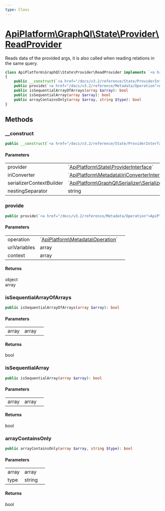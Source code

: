 ```yaml
---
type: Class
---
```


# [ApiPlatform\GraphQl\State\Provider\ReadProvider](/docs/v3.2/reference/GraphQl/State/Provider/ReadProvider)

Reads data of the provided args, it is also called when reading relations in the same query.

```php
class ApiPlatform\GraphQl\State\Provider\ReadProvider implements `<a href="/docs/v3.2/reference/State/ProviderInterface">ApiPlatform\State\ProviderInterface</a>`
{
    public __construct(`<a href="/docs/v3.2/reference/State/ProviderInterface">ApiPlatform\State\ProviderInterface</a>` $provider, `<a href="/docs/v3.2/reference/Api/IriConverterInterface">ApiPlatform\Metadata\IriConverterInterface</a>` $iriConverter, null|`<a href="/docs/v3.2/reference/GraphQl/Serializer/SerializerContextBuilderInterface">ApiPlatform\GraphQl\Serializer\SerializerContextBuilderInterface</a>` $serializerContextBuilder, string $nestingSeparator)
    public provide(`<a href="/docs/v3.2/reference/Metadata/Operation">ApiPlatform\Metadata\Operation</a>` $operation, array $uriVariables, array $context): object|array
    public isSequentialArrayOfArrays(array $array): bool
    public isSequentialArray(array $array): bool
    public arrayContainsOnly(array $array, string $type): bool
}
```
## Methods

### __construct



```php
public __construct(`<a href="/docs/v3.2/reference/State/ProviderInterface">ApiPlatform\State\ProviderInterface</a>` $provider, `<a href="/docs/v3.2/reference/Api/IriConverterInterface">ApiPlatform\Metadata\IriConverterInterface</a>` $iriConverter, null|`<a href="/docs/v3.2/reference/GraphQl/Serializer/SerializerContextBuilderInterface">ApiPlatform\GraphQl\Serializer\SerializerContextBuilderInterface</a>` $serializerContextBuilder, string $nestingSeparator)
```

#### Parameters

<table><tbody>
<tr><td>provider</td><td>`<a href="/docs/v3.2/reference/State/ProviderInterface">ApiPlatform\State\ProviderInterface</a>`</td><td></td></tr><tr><td>iriConverter</td><td>`<a href="/docs/v3.2/reference/Api/IriConverterInterface">ApiPlatform\Metadata\IriConverterInterface</a>`</td><td></td></tr><tr><td>serializerContextBuilder</td><td>`<a href="/docs/v3.2/reference/GraphQl/Serializer/SerializerContextBuilderInterface">ApiPlatform\GraphQl\Serializer\SerializerContextBuilderInterface</a>`</td><td></td></tr><tr><td>nestingSeparator</td><td>string</td><td></td></tr>
</tbody>
</table>

### provide



```php
public provide(`<a href="/docs/v3.2/reference/Metadata/Operation">ApiPlatform\Metadata\Operation</a>` $operation, array $uriVariables, array $context): object|array
```

#### Parameters

<table><tbody>
<tr><td>operation</td><td>`<a href="/docs/v3.2/reference/Metadata/Operation">ApiPlatform\Metadata\Operation</a>`</td><td></td></tr><tr><td>uriVariables</td><td>array</td><td></td></tr><tr><td>context</td><td>array</td><td></td></tr>
</tbody>
</table>

#### Returns

object<br />array

### isSequentialArrayOfArrays



```php
public isSequentialArrayOfArrays(array $array): bool
```

#### Parameters

<table><tbody>
<tr><td>array</td><td>array</td><td></td></tr>
</tbody>
</table>

#### Returns

bool

### isSequentialArray



```php
public isSequentialArray(array $array): bool
```

#### Parameters

<table><tbody>
<tr><td>array</td><td>array</td><td></td></tr>
</tbody>
</table>

#### Returns

bool

### arrayContainsOnly



```php
public arrayContainsOnly(array $array, string $type): bool
```

#### Parameters

<table><tbody>
<tr><td>array</td><td>array</td><td></td></tr><tr><td>type</td><td>string</td><td></td></tr>
</tbody>
</table>

#### Returns

bool
